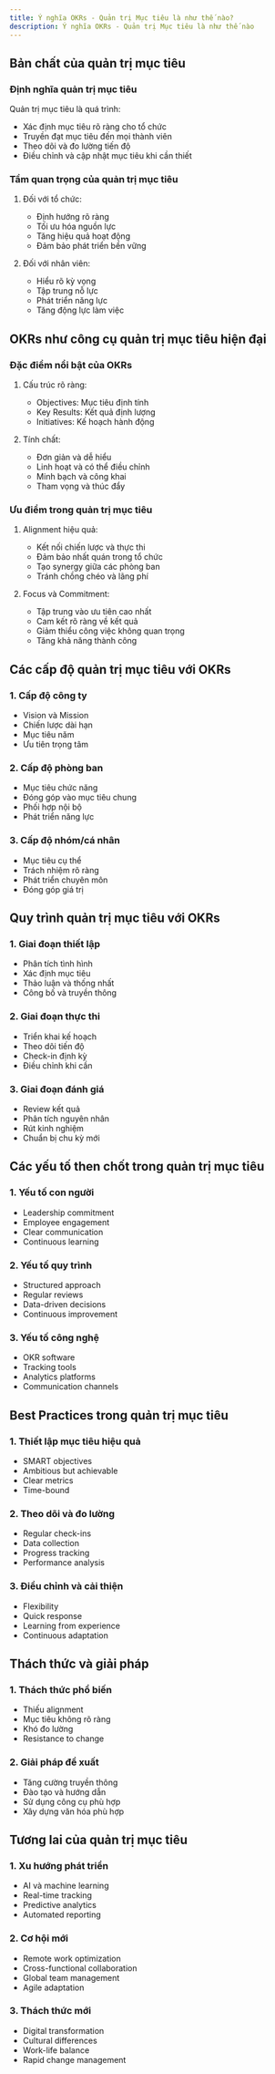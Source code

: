 ```yaml
---
title: Ý nghĩa OKRs - Quản trị Mục tiêu là như thế nào?
description: Ý nghĩa OKRs - Quản trị Mục tiêu là như thế nào
---
```


## Bản chất của quản trị mục tiêu

### Định nghĩa quản trị mục tiêu

Quản trị mục tiêu là quá trình:

- Xác định mục tiêu rõ ràng cho tổ chức
- Truyền đạt mục tiêu đến mọi thành viên
- Theo dõi và đo lường tiến độ
- Điều chỉnh và cập nhật mục tiêu khi cần thiết

### Tầm quan trọng của quản trị mục tiêu

1. Đối với tổ chức:

   - Định hướng rõ ràng
   - Tối ưu hóa nguồn lực
   - Tăng hiệu quả hoạt động
   - Đảm bảo phát triển bền vững

2. Đối với nhân viên:
   - Hiểu rõ kỳ vọng
   - Tập trung nỗ lực
   - Phát triển năng lực
   - Tăng động lực làm việc

## OKRs như công cụ quản trị mục tiêu hiện đại

### Đặc điểm nổi bật của OKRs

1. Cấu trúc rõ ràng:

   - Objectives: Mục tiêu định tính
   - Key Results: Kết quả định lượng
   - Initiatives: Kế hoạch hành động

2. Tính chất:
   - Đơn giản và dễ hiểu
   - Linh hoạt và có thể điều chỉnh
   - Minh bạch và công khai
   - Tham vọng và thúc đẩy

### Ưu điểm trong quản trị mục tiêu

1. Alignment hiệu quả:

   - Kết nối chiến lược và thực thi
   - Đảm bảo nhất quán trong tổ chức
   - Tạo synergy giữa các phòng ban
   - Tránh chồng chéo và lãng phí

2. Focus và Commitment:
   - Tập trung vào ưu tiên cao nhất
   - Cam kết rõ ràng về kết quả
   - Giảm thiểu công việc không quan trọng
   - Tăng khả năng thành công

## Các cấp độ quản trị mục tiêu với OKRs

### 1. Cấp độ công ty

- Vision và Mission
- Chiến lược dài hạn
- Mục tiêu năm
- Ưu tiên trọng tâm

### 2. Cấp độ phòng ban

- Mục tiêu chức năng
- Đóng góp vào mục tiêu chung
- Phối hợp nội bộ
- Phát triển năng lực

### 3. Cấp độ nhóm/cá nhân

- Mục tiêu cụ thể
- Trách nhiệm rõ ràng
- Phát triển chuyên môn
- Đóng góp giá trị

## Quy trình quản trị mục tiêu với OKRs

### 1. Giai đoạn thiết lập

- Phân tích tình hình
- Xác định mục tiêu
- Thảo luận và thống nhất
- Công bố và truyền thông

### 2. Giai đoạn thực thi

- Triển khai kế hoạch
- Theo dõi tiến độ
- Check-in định kỳ
- Điều chỉnh khi cần

### 3. Giai đoạn đánh giá

- Review kết quả
- Phân tích nguyên nhân
- Rút kinh nghiệm
- Chuẩn bị chu kỳ mới

## Các yếu tố then chốt trong quản trị mục tiêu

### 1. Yếu tố con người

- Leadership commitment
- Employee engagement
- Clear communication
- Continuous learning

### 2. Yếu tố quy trình

- Structured approach
- Regular reviews
- Data-driven decisions
- Continuous improvement

### 3. Yếu tố công nghệ

- OKR software
- Tracking tools
- Analytics platforms
- Communication channels

## Best Practices trong quản trị mục tiêu

### 1. Thiết lập mục tiêu hiệu quả

- SMART objectives
- Ambitious but achievable
- Clear metrics
- Time-bound

### 2. Theo dõi và đo lường

- Regular check-ins
- Data collection
- Progress tracking
- Performance analysis

### 3. Điều chỉnh và cải thiện

- Flexibility
- Quick response
- Learning from experience
- Continuous adaptation

## Thách thức và giải pháp

### 1. Thách thức phổ biến

- Thiếu alignment
- Mục tiêu không rõ ràng
- Khó đo lường
- Resistance to change

### 2. Giải pháp đề xuất

- Tăng cường truyền thông
- Đào tạo và hướng dẫn
- Sử dụng công cụ phù hợp
- Xây dựng văn hóa phù hợp

## Tương lai của quản trị mục tiêu

### 1. Xu hướng phát triển

- AI và machine learning
- Real-time tracking
- Predictive analytics
- Automated reporting

### 2. Cơ hội mới

- Remote work optimization
- Cross-functional collaboration
- Global team management
- Agile adaptation

### 3. Thách thức mới

- Digital transformation
- Cultural differences
- Work-life balance
- Rapid change management
